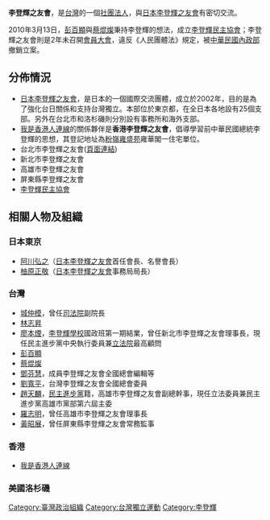 {{unreferenced|time=2016-05-06T03:13:30+00:00}}
'''李登輝之友會'''，是[[台灣|台灣]]的一個[[社團法人|社團法人]]，與[[日本李登輝之友會|日本李登輝之友會]]有密切交流。

2010年3月13日，[[彭百顯|彭百顯]]與[[蔡焜燦|蔡焜燦]]秉持李登輝的想法，成立[[李登輝民主協會|李登輝民主協會]]；李登輝之友會則是2年未召開[[會員大會|會員大會]]，違反《人民團體法》規定，被[[中華民國內政部|中華民國內政部]]撤銷立案。

== 分佈情況 ==
*[[日本李登輝之友會|日本李登輝之友會]]，是日本的一個國際交流團體，成立於2002年，目的是為了強化台日關係和支持台灣獨立。本部位於東京都，在全日本各地設有25個支部。另外在台北市和洛杉磯則分別設有事務所和海外支部。
*[[我是香港人連線|我是香港人連線]]的關係夥伴是'''香港李登輝之友會'''，倡導學習前中華民國總統李登輝的思想，其登記地址為[[粉嶺|粉嶺]][[雍盛苑|雍盛苑]]雍華閣一住宅單位。
*台北市李登輝之友會([https://zh-tw.facebook.com/pages/%E5%8F%B0%E5%8C%97%E5%B8%82%E6%9D%8E%E7%99%BB%E8%BC%9D%E4%B9%8B%E5%8F%8B%E6%9C%83/155656247822032 頁面連結]{{Dead link|date=2020年5月 |bot=InternetArchiveBot |fix-attempted=yes }})
*新北市李登輝之友會
*高雄市李登輝之友會
*屏東縣李登輝之友會
*[https://web.archive.org/web/20160605102033/http://lthsociety.org/ 李登輝民主協會]

== 相關人物及組織 ==
=== 日本東京 ===
*[[阿川弘之|阿川弘之]]（[[日本李登輝之友會|日本李登輝之友會]]首任會長、名譽會長）
*[[柚原正敬|柚原正敬]]（[[日本李登輝之友會|日本李登輝之友會]]事務局局長）

=== 台灣 ===
*[[城仲模|城仲模]]，曾任[[司法院|司法院]]副院長
*[[林志昇|林志昇]]
*[[廖本煙|廖本煙]]，[[李登輝學校|李登輝學校]]國政班第一期結業，曾任新北市李登輝之友會理事長，現任民主進步黨中央執行委員兼[[立法院|立法院]]最高顧問
*[[彭百顯|彭百顯]]
*[[蔡焜燦|蔡焜燦]]
*[[鄧芬慧|鄧芬慧]]，成員李登輝之友會全國總會編輯等
*[[劉寬平|劉寬平]]，台灣李登輝之友會全國總會委員
*[[趙天麟_(臺灣)|趙天麟]]，[[民主進步黨|民主進步黨]]籍，高雄市李登輝之友會副總幹事，現任立法委員兼民主進步黨高雄市黨部第六屆主委
*[[羅志明|羅志明]]，曾任高雄市李登輝之友會理事長
*[[黃昭展|黃昭展]]，曾任屏東縣李登輝之友會常務監事

=== 香港 ===
*[[我是香港人連線|我是香港人連線]]
=== 美國洛杉磯 ===

[[Category:臺灣政治組織|Category:臺灣政治組織]]
[[Category:台灣獨立運動|Category:台灣獨立運動]]
[[Category:李登輝|Category:李登輝]]